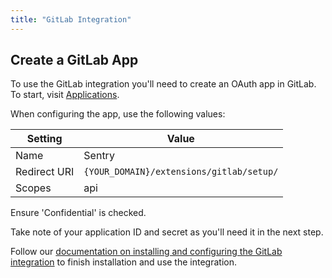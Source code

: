 ```yaml
---
title: "GitLab Integration"
---
```


## Create a GitLab App

To use the GitLab integration you'll need to create an OAuth app in GitLab. To start, visit [Applications](https://gitlab.com/oauth/applications/). 

When configuring the app, use the following values:

| Setting                         | Value                                         |
| ------------------------------- | --------------------------------------------- |
| Name                            | Sentry                                        |
| Redirect URI                    | `{YOUR_DOMAIN}/extensions/gitlab/setup/`      |
| Scopes                          | api                                           |

Ensure 'Confidential' is checked.

Take note of your application ID and secret as you'll need it in the next step. 

Follow our [documentation on installing and configuring the GitLab integration](https://docs.sentry.io/workflow/integrations/gitlab/) to finish installation and use the integration. 
